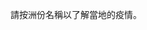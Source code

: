 請按洲份名稱以了解當地的疫情。
<center>
{{Image label begin|image=H1N1 map by confirmed cases.svg|width={{{width|800}}}|float={{{float|none}}}}} 
{{Image label small|x=0.830|y=0.335|scale={{{width|800}}}|text='''[[2009年H1N1流感大流行各國疫情及反應#大洋洲|
<span style="color:black;background:#CCCCFF"> <big>大洋洲</big> </span>]]'''}}
{{Image label small|x=0.5425|y=0.230|scale={{{width|800}}}|text='''[[2009年H1N1流感大流行各國疫情及反應#非洲|<span style="color:black;background:#CCCCFF"> <big>非洲</big> </span>]]'''}}
{{Image label small|x=0.7275|y=0.155|scale={{{width|800}}}|text='''[[2009年H1N1流感大流行各國疫情及反應#亞洲|<span style="color:black;background:#CCCCFF"> <big>亞洲</big> </span>]]'''}}
{{Image label small|x=0.519|y=0.127|scale={{{width|800}}}|text='''[[2009年H1N1流感大流行各國疫情及反應#歐洲|<span style="color:black;background:#CCCCFF"> <big>歐洲</big> </span>]]'''}}
{{Image label small|x=0.2525|y=0.165|scale={{{width|800}}}|text='''[[2009年H1N1流感大流行各國疫情及反應#美洲|<span style="color:black;background:#CCCCFF"> <big>北美洲</big> </span>]]'''}}
{{Image label small|x=0.328|y=0.31|scale={{{width|800}}}|text='''[[2009年H1N1流感大流行各國疫情及反應#美洲|<span style="color:black;background:#CCCCFF"> <big>南美洲</big> </span>]]'''}}
{{Image label end}}
</center>